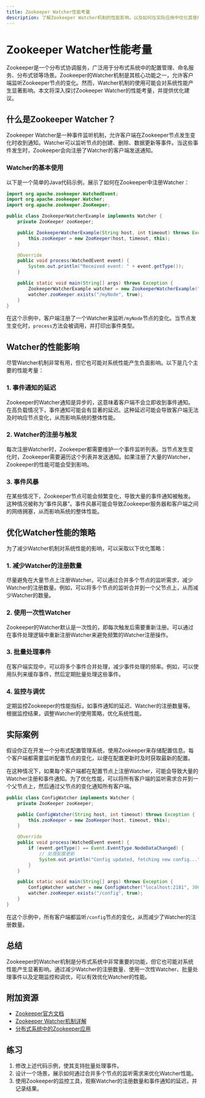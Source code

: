 ```yaml
---
title: Zookeeper Watcher性能考量
description: 了解Zookeeper Watcher机制的性能影响，以及如何在实际应用中优化其使用。
---
```


# Zookeeper Watcher性能考量

Zookeeper是一个分布式协调服务，广泛用于分布式系统中的配置管理、命名服务、分布式锁等场景。Zookeeper的Watcher机制是其核心功能之一，允许客户端监听Zookeeper节点的变化。然而，Watcher机制的使用可能会对系统性能产生显著影响。本文将深入探讨Zookeeper Watcher的性能考量，并提供优化建议。

## 什么是Zookeeper Watcher？

Zookeeper Watcher是一种事件监听机制，允许客户端在Zookeeper节点发生变化时收到通知。Watcher可以监听节点的创建、删除、数据更新等事件。当这些事件发生时，Zookeeper会向注册了Watcher的客户端发送通知。

### Watcher的基本使用

以下是一个简单的Java代码示例，展示了如何在Zookeeper中注册Watcher：

```java
import org.apache.zookeeper.WatchedEvent;
import org.apache.zookeeper.Watcher;
import org.apache.zookeeper.ZooKeeper;

public class ZookeeperWatcherExample implements Watcher {
    private ZooKeeper zooKeeper;

    public ZookeeperWatcherExample(String host, int timeout) throws Exception {
        this.zooKeeper = new ZooKeeper(host, timeout, this);
    }

    @Override
    public void process(WatchedEvent event) {
        System.out.println("Received event: " + event.getType());
    }

    public static void main(String[] args) throws Exception {
        ZookeeperWatcherExample watcher = new ZookeeperWatcherExample("localhost:2181", 3000);
        watcher.zooKeeper.exists("/myNode", true);
    }
}
```

在这个示例中，客户端注册了一个Watcher来监听`/myNode`节点的变化。当节点发生变化时，`process`方法会被调用，并打印出事件类型。

## Watcher的性能影响

尽管Watcher机制非常有用，但它也可能对系统性能产生负面影响。以下是几个主要的性能考量：

### 1. 事件通知的延迟

Zookeeper的Watcher通知是异步的，这意味着客户端不会立即收到事件通知。在高负载情况下，事件通知可能会有显著的延迟。这种延迟可能会导致客户端无法及时响应节点变化，从而影响系统的整体性能。

### 2. Watcher的注册与触发

每次注册Watcher时，Zookeeper都需要维护一个事件监听列表。当节点发生变化时，Zookeeper需要遍历这个列表并发送通知。如果注册了大量的Watcher，Zookeeper的性能可能会受到影响。

### 3. 事件风暴

在某些情况下，Zookeeper节点可能会频繁变化，导致大量的事件通知被触发。这种情况被称为“事件风暴”。事件风暴可能会导致Zookeeper服务器和客户端之间的网络拥塞，从而影响系统的整体性能。

## 优化Watcher性能的策略

为了减少Watcher机制对系统性能的影响，可以采取以下优化策略：

### 1. 减少Watcher的注册数量

尽量避免在大量节点上注册Watcher。可以通过合并多个节点的监听需求，减少Watcher的注册数量。例如，可以将多个节点的监听合并到一个父节点上，从而减少Watcher的数量。

### 2. 使用一次性Watcher

Zookeeper的Watcher默认是一次性的，即每次触发后需要重新注册。可以通过在事件处理逻辑中重新注册Watcher来避免频繁的Watcher注册操作。

### 3. 批量处理事件

在客户端实现中，可以将多个事件合并处理，减少事件处理的频率。例如，可以使用队列来缓存事件，然后定期批量处理这些事件。

### 4. 监控与调优

定期监控Zookeeper的性能指标，如事件通知的延迟、Watcher的注册数量等。根据监控结果，调整Watcher的使用策略，优化系统性能。

## 实际案例

假设你正在开发一个分布式配置管理系统，使用Zookeeper来存储配置信息。每个客户端都需要监听配置节点的变化，以便在配置更新时及时获取最新的配置。

在这种情况下，如果每个客户端都在配置节点上注册Watcher，可能会导致大量的Watcher注册和事件通知。为了优化性能，可以将所有客户端的监听需求合并到一个父节点上，然后通过父节点的变化通知所有客户端。

```java
public class ConfigWatcher implements Watcher {
    private ZooKeeper zooKeeper;

    public ConfigWatcher(String host, int timeout) throws Exception {
        this.zooKeeper = new ZooKeeper(host, timeout, this);
    }

    @Override
    public void process(WatchedEvent event) {
        if (event.getType() == Event.EventType.NodeDataChanged) {
            // 处理配置更新
            System.out.println("Config updated, fetching new config...");
        }
    }

    public static void main(String[] args) throws Exception {
        ConfigWatcher watcher = new ConfigWatcher("localhost:2181", 3000);
        watcher.zooKeeper.exists("/config", true);
    }
}
```

在这个示例中，所有客户端都监听`/config`节点的变化，从而减少了Watcher的注册数量。

## 总结

Zookeeper的Watcher机制是分布式系统中非常重要的功能，但它也可能对系统性能产生显著影响。通过减少Watcher的注册数量、使用一次性Watcher、批量处理事件以及定期监控和调优，可以有效优化Watcher的性能。

## 附加资源

- [Zookeeper官方文档](https://zookeeper.apache.org/doc/current/)
- [Zookeeper Watcher机制详解](https://www.baeldung.com/java-zookeeper-watcher)
- [分布式系统中的Zookeeper应用](https://dzone.com/articles/zookeeper-in-distributed-systems)

## 练习

1. 修改上述代码示例，使其支持批量处理事件。
2. 设计一个场景，展示如何通过合并多个节点的监听需求来优化Watcher性能。
3. 使用Zookeeper的监控工具，观察Watcher的注册数量和事件通知的延迟，并记录结果。
